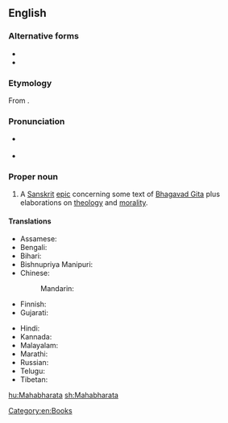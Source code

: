 ==English==

===Alternative forms===
* {{alter|en|Maha-Bharata|Maha-bharata|Maha Bharata|Maha bharata||(without macrons)}}
* {{alter|en|Mahābhārata|Mahā-Bhārata|Mahā-bhārata|Mahā bhārata||(with macrons)}}

===Etymology===
From {{etyl|sa|en}} {{m|sa|महाभारत|tr=Mahābhārata}}.

===Pronunciation===
* {{a|US}} {{IPA|/mə.hɑˈbɑ.ɹə.tə/|lang=en}}
* {{a|InE}} {{IPA|/mə.ɦɑːˈbʱɑː.ɾə.t̪ə/|lang=en}}

===Proper noun===
{{wikipedia}}
{{en-proper noun}}

# {{lb|en|Hinduism}} A [[Sanskrit]] [[epic]] concerning some text of [[Bhagavad Gita]] plus elaborations on [[theology]] and [[morality]].

====Translations====
{{trans-top|A Sanskrit epic}}
* Assamese: {{t|as|মহাভাৰত|tr=mahābhārat}}
* Bengali: {{t+|bn|মহাভারত}}
* Bihari: {{t|bh|महाभारत|tr=mahābhārat}}
* Bishnupriya Manipuri: {{t|bpy|মহাভারত}}
* Chinese:
*: Mandarin: {{t-needed|cmn}}
* Finnish: {{t|fi|Mahabharata}}
* Gujarati: {{t|gu|મહાભારત|sc=Gujr}}
{{trans-mid}}
* Hindi: {{t+|hi|महाभारत|m|sc=Deva}}
* Kannada: {{t+|kn|ಮಹಾಭಾರತ}}
* Malayalam: {{t+|ml|മഹാഭാരതം}}
* Marathi: {{t|mr|महाभारत|n|tr=mahābhārata|sc=Deva}}
* Russian: {{t|ru|Махабха́рата|f}}
* Telugu: {{t+|te|మహాభారతము|sc=Telu}}
* Tibetan: {{t|bo|༼མ་ཧ་བ་ར་ཏ|alt=མ་ཧ་བ་ར་ཏ}}
{{trans-bottom}}

[[Category:en:Books]]

[[hu:Mahabharata]]
[[sh:Mahabharata]]